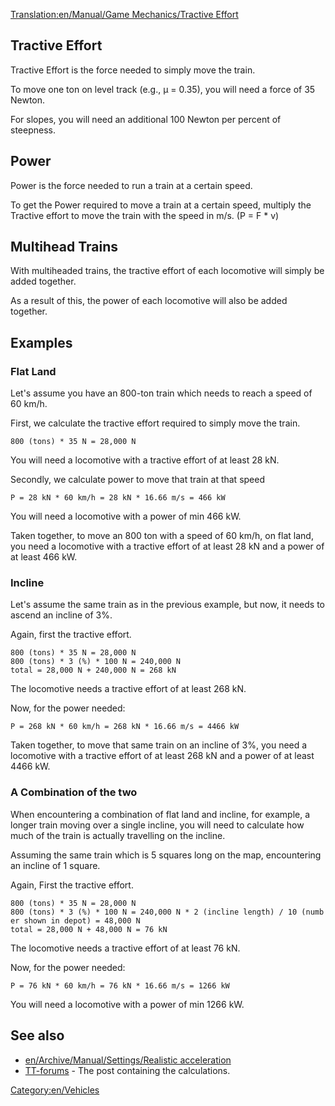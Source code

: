 [[Translation:en/Manual/Game Mechanics/Tractive Effort]]

== Tractive Effort ==

Tractive Effort is the force needed to simply move the train.

To move one ton on level track (e.g., µ = 0.35), you will need a force of 35 Newton.

For slopes, you will need an additional 100 Newton per percent of steepness.

== Power ==

Power is the force needed to run a train at a certain speed.

To get the Power required to move a train at a certain speed, multiply the Tractive effort to move the train with the speed in m/s. (P = F * v)

== Multihead Trains ==

With multiheaded trains, the tractive effort of each locomotive will simply be added together.

As a result of this, the power of each locomotive will also be added together.

== Examples ==
=== Flat Land ===
Let's assume you have an 800-ton train which needs to reach a speed of 60 km/h.

First, we calculate the tractive effort required to simply move the train.

 800 (tons) * 35 N = 28,000 N

You will need a locomotive with a tractive effort of at least 28 kN.

Secondly, we calculate power to move that train at that speed

 P = 28 kN * 60 km/h = 28 kN * 16.66 m/s = 466 kW

You will need a locomotive with a power of min 466 kW.

Taken together, to move an 800 ton with a speed of 60 km/h, on flat land, you need a locomotive with a tractive effort of at least 28 kN and a power of at least 466 kW.

=== Incline ===
Let's assume the same train as in the previous example, but now, it needs to ascend an incline of 3%.

Again, first the tractive effort.

 800 (tons) * 35 N = 28,000 N
 800 (tons) * 3 (%) * 100 N = 240,000 N
 total = 28,000 N + 240,000 N = 268 kN

The locomotive needs a tractive effort of at least 268 kN.

Now, for the power needed:

 P = 268 kN * 60 km/h = 268 kN * 16.66 m/s = 4466 kW

Taken together, to move that same train on an incline of 3%, you need a locomotive with a tractive effort of at least 268 kN and a power of at least 4466 kW.

=== A Combination of the two ===
When encountering a combination of flat land and incline, for example, a longer train moving over a single incline, you will need to calculate how much of the train is actually travelling on the incline.

Assuming the same train which is 5 squares long on the map, encountering an incline of 1 square.

Again, First the tractive effort.

 800 (tons) * 35 N = 28,000 N
 800 (tons) * 3 (%) * 100 N = 240,000 N * 2 (incline length) / 10 (number shown in depot) = 48,000 N
 total = 28,000 N + 48,000 N = 76 kN

The locomotive needs a tractive effort of at least 76 kN.

Now, for the power needed:

 P = 76 kN * 60 km/h = 76 kN * 16.66 m/s = 1266 kW

You will need a locomotive with a power of min 1266 kW.

== See also ==
* [[en/Archive/Manual/Settings/Realistic acceleration]]
* [http://www.tt-forums.net/viewtopic.php?p=751674#p751674 TT-forums] - The post containing the calculations.


[[Category:en/Vehicles]]
